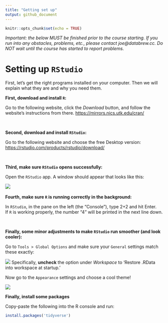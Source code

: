 ```yaml
---
title: "Getting set up"
output: github_document
---
```


```r
knitr::opts_chunk$set(echo = TRUE)
```

_Important: the below MUST be finished prior to the course starting. If you run into any obstacles, problems, etc., please contact joe@databrew.cc. Do NOT wait until the course has started to report problems._


# Setting up `RStudio`

First, let's get the right programs installed on your computer. Then we will explain what they are and why you need them.   


**First, download and install `R`:**   

Go to the following website, click the *Download* button, and follow the website's instructions from there.
[https://mirrors.nics.utk.edu/cran/](https://mirrors.nics.utk.edu/cran/){target="blank"}

&nbsp;

**Second, download and install `RStudio`:**    

Go to the following website and choose the free Desktop version:
[https://rstudio.com/products/rstudio/download/](https://rstudio.com/products/rstudio/download/){target="blank"}

&nbsp;

**Third, make sure `RStudio` opens successfully:**    

Open the `RStudio` app. A window should appear that looks like this:

![](img/rstudio_firstopen.png)
&nbsp;

**Fourth, make sure `R` is running correctly in the background:**    

In `RStudio`, in the pane on the left (the "Console”), type 2+2 and hit Enter.  
If `R` is working properly, the number “4” will be printed in the next line down.

&nbsp;

**Finally, some minor adjustments to make `RStudio` run smoother (and look cooler):**

Go to `Tools > Global Options` and make sure your `General` settings match these exactly:

![](img/rstudio_settings.png)
Specifically, **uncheck** the option under *Workspace* to 'Restore .RData into workspace at startup.'  

Now go to the `Appearance` settings and choose a cool theme!

![](img/rstudio_theme.png)

**Finally, install some packages**

Copy-paste the following into the R console and run:

```r
install.packages('tidyverse')
```




